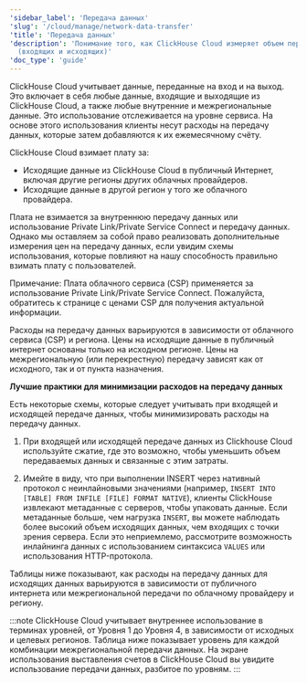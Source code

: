 ```yaml
---
'sidebar_label': 'Передача данных'
'slug': '/cloud/manage/network-data-transfer'
'title': 'Передача данных'
'description': 'Понимание того, как ClickHouse Cloud измеряет объем переданных данных
  (входящих и исходящих)'
'doc_type': 'guide'
---
```


ClickHouse Cloud учитывает данные, переданные на вход и на выход. Это включает в себя любые данные, входящие и выходящие из ClickHouse Cloud, а также любые внутренние и межрегиональные данные. Это использование отслеживается на уровне сервиса. На основе этого использования клиенты несут расходы на передачу данных, которые затем добавляются к их ежемесячному счёту.

ClickHouse Cloud взимает плату за:
- Исходящие данные из ClickHouse Cloud в публичный Интернет, включая другие регионы других облачных провайдеров.
- Исходящие данные в другой регион у того же облачного провайдера.

Плата не взимается за внутреннюю передачу данных или использование Private Link/Private Service Connect и передачу данных. Однако мы оставляем за собой право реализовать дополнительные измерения цен на передачу данных, если увидим схемы использования, которые повлияют на нашу способность правильно взимать плату с пользователей.

Примечание: Плата облачного сервиса (CSP) применяется за использование Private Link/Private Service Connect. Пожалуйста, обратитесь к странице с ценами CSP для получения актуальной информации.

Расходы на передачу данных варьируются в зависимости от облачного сервиса (CSP) и региона. 
Цены на исходящие данные в публичный интернет основаны только на исходном регионе. 
Цены на межрегиональную (или перекрестную) передачу зависят как от исходного, так и от пункта назначения.

**Лучшие практики для минимизации расходов на передачу данных**

Есть некоторые схемы, которые следует учитывать при входящей и исходящей передаче данных, чтобы минимизировать расходы на передачу данных.

1. При входящей или исходящей передаче данных из Clickhouse Cloud используйте сжатие, где это возможно, чтобы уменьшить объем передаваемых данных и связанные с этим затраты.

2. Имейте в виду, что при выполнении INSERT через нативный протокол с неинлайновыми значениями (например, `INSERT INTO [TABLE] FROM INFILE [FILE] FORMAT NATIVE`), клиенты ClickHouse извлекают метаданные с серверов, чтобы упаковать данные. Если метаданные больше, чем нагрузка `INSERT`, вы можете наблюдать более высокий объем исходящих данных, чем входящих с точки зрения сервера. Если это неприемлемо, рассмотрите возможность инлайнинга данных с использованием синтаксиса `VALUES` или использования HTTP-протокола.

Таблицы ниже показывают, как расходы на передачу данных для исходящих данных варьируются в зависимости от публичного интернета или межрегиональной передачи по облачному провайдеру и региону.

:::note
ClickHouse Cloud учитывает внутреннее использование в терминах уровней, от Уровня 1 до Уровня 4, в зависимости от исходных и целевых регионов. Таблица ниже показывает уровень для каждой комбинации межрегиональной передачи данных. На экране использования выставления счетов в ClickHouse Cloud вы увидите использование передачи данных, разбитое по уровням.
:::

<NetworkPricing/>